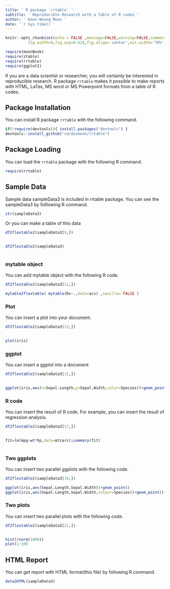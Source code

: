 ```yaml
---
title: ' R package `rrtable` '
subtitle: ' Reproducible Research with a Table of R codes '
author: ' Keon-Woong Moon '
date: '`r Sys.time()`'
---
```

```r
knitr::opts_chunk$set(echo = FALSE ,message=FALSE,warning=FALSE,comment=NA,
          fig.width=9,fig.asp=0.618,fig.align='center',out.width='70%')
```
```r
require(moonBook)
require(ztable)
require(rrtable)
require(ggplot2)
```

If you are a data scientist or researcher, you will certainly be interested in reproducible research. R package `rrtable` makes it possible to make reports with HTML, LaTex, MS word or MS Powerpoint formats from a table of R codes.
 



## Package Installation 

You can install R package `rrtable` with the following command. 

```r
if(!require(devtools)){ install.packages("devtools") }
devtools::install_github("cardiomoon/rrtable") 
```



## Package Loading 

You can load the `rrtable` package with the following R command. 

```r
require(rrtable) 
```



## Sample Data 

Sample data sampleData3 is included in rrtable package. You can see the sampleData3 by folllowing R command. 

```r
str(sampleData3) 
```



Or you can make a table of this data 

```r
df2flextable2(sampleData3[9,])
 
```



```r
df2flextable2(sampleData3)
 
```



### mytable object 

You can add mytable object with the following R code. 

```r
df2flextable2(sampleData3[11,]) 
```



```r
mytable2flextable( mytable(Dx~.,data=acs) ,vanilla= FALSE )
```



### Plot 

You can insert a plot into your document. 

```r
df2flextable2(sampleData3[13,])
 
```



```r
plot(iris) 
```



### ggplot 

You can insert a ggplot into a document 

```r
df2flextable2(sampleData3[15,])
 
```



```r
ggplot(iris,aes(x=Sepal.Length,y=Sepal.Width,color=Species))+geom_point() 
```



### R code 

You can insert the result of R code. For example, you can insert the result of regression analysis. 

```r
df2flextable2(sampleData3[17,])
 
```



```r
fit=lm(mpg~wt*hp,data=mtcars);summary(fit)
 
```



### Two ggplots 

You can insert two parallel ggplots with the following code. 

```r
df2flextable2(sampleData3[19,]) 
```



```r
ggplot(iris,aes(Sepal.Length,Sepal.Width))+geom_point()
ggplot(iris,aes(Sepal.Length,Sepal.Width,colour=Species))+geom_point()+guides(colour=FALSE) 
```



### Two plots 

You can insert two parallel plots with the following code. 

```r
df2flextable2(sampleData3[21,])
 
```



```r
hist(rnorm(1000))
plot(1:10) 
```



## HTML Report 

You can get report with HTML format(this file) by following R command. 

```r
data2HTML(sampleData3) 
```



